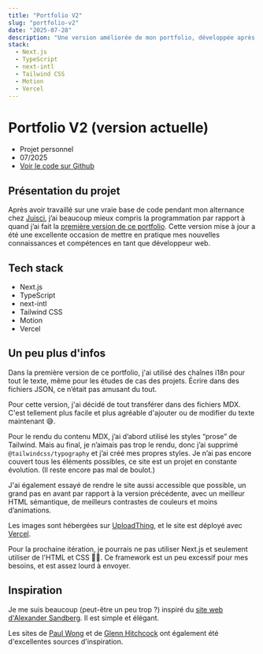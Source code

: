 ```yaml
---
title: "Portfolio V2"
slug: "portfolio-v2"
date: "2025-07-28"
description: "Une version améliorée de mon portfolio, développée après mon alternance avec des compétences techniques renforcées. Nouveau : MDX pour le contenu et une accessibilité améliorée."
stack:
  - Next.js
  - TypeScript
  - next-intl
  - Tailwind CSS
  - Motion
  - Vercel
---
```


# Portfolio V2 (version actuelle)

- Projet personnel
- 07/2025
- [Voir le code sur Github](https://github.com/lemathurin/portfolio/tree/main)

## Présentation du projet

Après avoir travaillé sur une vraie base de code pendant mon alternance chez [Juisci](https://www.juisci.com/), j’ai beaucoup mieux compris la programmation par rapport à quand j’ai fait la [première version de ce portfolio](/projects/portfolio-v1). Cette version mise à jour a été une excellente occasion de mettre en pratique mes nouvelles connaissances et compétences en tant que développeur web.

## Tech stack

- Next.js
- TypeScript
- next-intl
- Tailwind CSS
- Motion
- Vercel

## Un peu plus d'infos

Dans la première version de ce portfolio, j'ai utilisé des chaînes i18n pour tout le texte, même pour les études de cas des projets. Écrire dans des fichiers JSON, ce n’était pas amusant du tout.

Pour cette version, j'ai décidé de tout transférer dans des fichiers MDX. C'est tellement plus facile et plus agréable d'ajouter ou de modifier du texte maintenant 😅.

Pour le rendu du contenu MDX, j’ai d’abord utilisé les styles “prose” de Tailwind. Mais au final, je n’aimais pas trop le rendu, donc j’ai supprimé `@tailwindcss/typography` et j’ai créé mes propres styles. Je n’ai pas encore couvert tous les éléments possibles, ce site est un projet en constante évolution. (Il reste encore pas mal de boulot.)

J'ai également essayé de rendre le site aussi accessible que possible, un grand pas en avant par rapport à la version précédente, avec un meilleur HTML sémantique, de meilleurs contrastes de couleurs et moins d’animations.

Les images sont hébergées sur [UploadThing](https://uploadthing.com/), et le site est déployé avec [Vercel](https://vercel.com).

Pour la prochaine itération, je pourrais ne pas utiliser Next.js et seulement utiliser de l'HTML et CSS 🤷‍♂️. Ce framework est un peu excessif pour mes besoins, et est assez lourd à envoyer.

## Inspiration

Je me suis beaucoup (peut-être un peu trop ?) inspiré du [site web d'Alexander Sandberg](https://alexandersandberg.com/). Il est simple et élégant.

Les sites de [Paul Wong](https://www.paulwong.work) et de [Glenn Hitchcock](https://glenn.me/) ont également été d'excellentes sources d'inspiration.
